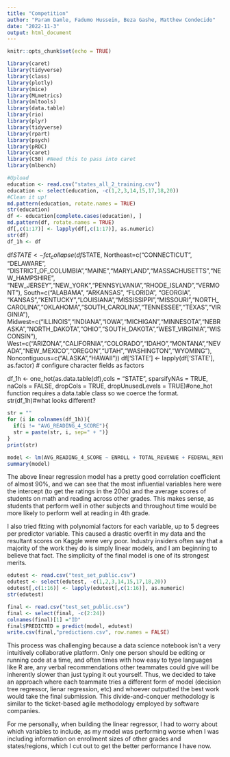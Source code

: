 ---
title: "Competition"
author: "Param Damle, Fadumo Hussein, Beza Gashe, Matthew Condecido"
date: "2022-11-3"
output: html_document
---

```{r setup, include=FALSE}
knitr::opts_chunk$set(echo = TRUE)
```

```{r}

library(caret)
library(tidyverse)
library(class)
library(plotly)
library(mice)
library(MLmetrics)
library(mltools)
library(data.table)
library(rio)
library(plyr)
library(tidyverse)
library(rpart)
library(psych)
library(pROC)
library(caret)
library(C50) #Need this to pass into caret 
library(mlbench)
```

```{r }

#Upload 
education <- read.csv("states_all_2_training.csv")
education <- select(education, -c(1,2,3,14,15,17,18,20)) 
#Clean it up!
md.pattern(education, rotate.names = TRUE)
str(education)
df <- education[complete.cases(education), ]
md.pattern(df, rotate.names = TRUE)
df[,c(1:17)] <- lapply(df[,c(1:17)], as.numeric)
str(df)
df_1h <- df
```

df$STATE <- fct_collapse(df$STATE,
                             Northeast=c("CONNECTICUT", "DELAWARE", "DISTRICT_OF_COLUMBIA","MAINE","MARYLAND","MASSACHUSETTS","NEW_HAMPSHIRE", "NEW_JERSEY","NEW_YORK","PENNSYLVANIA","RHODE_ISLAND","VERMONT"),
                             South=c("ALABAMA", "ARKANSAS", "FLORIDA", "GEORGIA", "KANSAS","KENTUCKY","LOUISIANA","MISSISSIPPI","MISSOURI","NORTH_CAROLINA","OKLAHOMA","SOUTH_CAROLINA","TENNESSEE","TEXAS","VIRGINIA"),
                            Midwest=c("ILLINOIS","INDIANA","IOWA","MICHIGAN","MINNESOTA","NEBRASKA","NORTH_DAKOTA","OHIO","SOUTH_DAKOTA","WEST_VIRGINIA","WISCONSIN"),
                           West=c("ARIZONA","CALIFORNIA","COLORADO","IDAHO","MONTANA","NEVADA","NEW_MEXICO","OREGON","UTAH","WASHINGTON","WYOMING"),
                           Noncontiguous=c("ALASKA","HAWAII"))
df['STATE'] <- lapply(df['STATE'], as.factor)  # configure character fields as factors

df_1h <- one_hot(as.data.table(df),cols = "STATE", sparsifyNAs = TRUE, naCols = FALSE, dropCols = TRUE, dropUnusedLevels = TRUE)#one_hot function requires a data.table class so we coerce the format.
str(df_1h)#what looks different?

```{r}
str = ""
for (i in colnames(df_1h)){
  if(i != "AVG_READING_4_SCORE"){
  str = paste(str, i, sep=" + ")}
}
print(str)
```


```{r}
model <- lm(AVG_READING_4_SCORE ~ ENROLL + TOTAL_REVENUE + FEDERAL_REVENUE + STATE_REVENUE + LOCAL_REVENUE + TOTAL_EXPENDITURE + INSTRUCTION_EXPENDITURE + SUPPORT_SERVICES_EXPENDITURE + OTHER_EXPENDITURE + CAPITAL_OUTLAY_EXPENDITURE + GRADES_4_G + GRADES_1_8_G + GRADES_ALL_G + AVG_MATH_4_SCORE + AVG_MATH_8_SCORE + AVG_READING_8_SCORE, data = df_1h)
summary(model)
```

The above linear regression model has a pretty good correlation coefficient of almost 90%, and we can see that the most influential variables here were the intercept (to get the ratings in the 200s) and the average scores of students on math and reading across other grades. This makes sense, as students that perform well in other subjects and throughout time would be more likely to perform well at reading in 4th grade.

I also tried fitting with polynomial factors for each variable, up to 5 degrees per predictor variable. This caused a drastic overfit in my data and the resultant scores on Kaggle were very poor. Industry insiders often say that a majority of the work they do is simply linear models, and I am beginning to believe that fact. The simplicity of the final model is one of its strongest merits.


```{r}
edutest <- read.csv("test_set_public.csv")
edutest <- select(edutest, -c(1,2,3,14,15,17,18,20)) 
edutest[,c(1:16)] <- lapply(edutest[,c(1:16)], as.numeric)
str(edutest)
```


```{r}
final <- read.csv("test_set_public.csv")
final <- select(final, -c(2:24)) 
colnames(final)[1] ="ID"
final$PREDICTED = predict(model, edutest)
write.csv(final,"predictions.csv", row.names = FALSE)
```

This process was challenging because a data science notebook isn't a very intuitively collaborative platform. Only one person should be editing or running code at a time, and often times with how easy to type languages like R are, any verbal recommendations other teammates could give will be inherently slower than just typing it out yourself. Thus, we decided to take an approach where each teammate tries a different form of model (decision tree regressor, lienar regression, etc) and whoever outputted the best work would take the final submission. This divide-and-conquer methodology is similar to the ticket-based agile methodology employed by software companies.

For me personally, when building the linear regressor, I had to worry about which variables to include, as my model was performing worse when I was including information on enrollment sizes of other grades and states/regions, which I cut out to get the better performance I have now.

